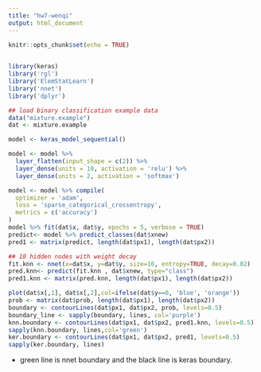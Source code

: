 ```yaml
---
title: "hw7-wenqi"
output: html_document
---
```


```r
knitr::opts_chunk$set(echo = TRUE)
 
```


```r
library(keras)
library('rgl')
library('ElemStatLearn')
library('nnet')
library('dplyr')

## load binary classification example data
data("mixture.example")
dat <- mixture.example
```



```r
model <- keras_model_sequential()

model <- model %>%
  layer_flatten(input_shape = c(2)) %>%
  layer_dense(units = 10, activation = 'relu') %>%
  layer_dense(units = 2, activation = 'softmax')

model <- model %>% compile(
  optimizer = 'adam', 
  loss = 'sparse_categorical_crossentropy',
  metrics = c('accuracy')
)
model %>% fit(dat$x, dat$y, epochs = 5, verbose = TRUE)
predict<- model %>% predict_classes(dat$xnew)
pred1 <- matrix(predict, length(dat$px1), length(dat$px2))
```


```r
## 10 hidden nodes with weight decay
fit.knn <- nnet(x=dat$x, y=dat$y, size=10, entropy=TRUE, decay=0.02)
pred.knn<- predict(fit.knn , dat$xnew, type="class")
pred1.knn <- matrix(pred.knn, length(dat$px1), length(dat$px2))
```


```r
plot(dat$x[,1], dat$x[,2],col=ifelse(dat$y==0, 'blue', 'orange'))
prob <- matrix(dat$prob, length(dat$px1), length(dat$px2))
boundary <- contourLines(dat$px1, dat$px2, prob, levels=0.5)
boundary_line <- sapply(boundary, lines, col='purple')
knn.boundary <- contourLines(dat$px1, dat$px2, pred1.knn, levels=0.5)
sapply(knn.boundary, lines,col='green')
ker.boundary <- contourLines(dat$px1, dat$px2, pred1, levels=0.5)
sapply(ker.boundary, lines)
```

* green line is nnet boundary and the black line is keras boundary.